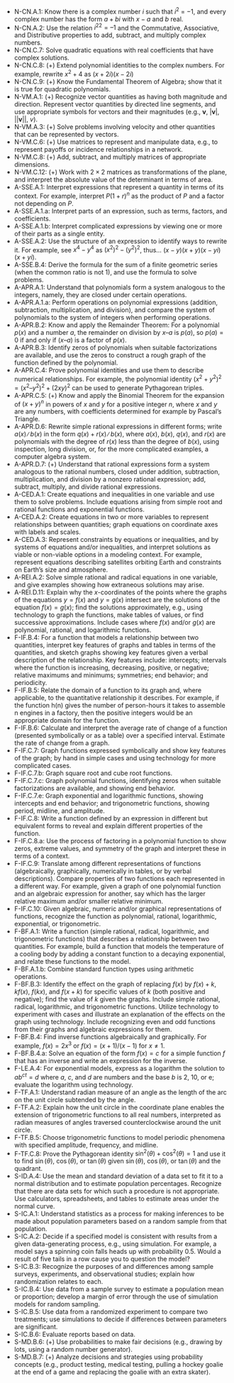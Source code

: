 * N-CN.A.1: Know there is a complex number $i$ such that $i^2$ = −1, and every complex number has the form $a + bi$ with $x-a$ and $b$ real.
* N-CN.A.2: Use the relation $i^22 = –1$ and the Commutative, Associative, and Distributive properties to add, subtract, and multiply complex numbers.
* N-CN.C.7: Solve quadratic equations with real coefficients that have complex solutions.
* N-CN.C.8: (+) Extend polynomial identities to the complex numbers. For example, rewrite $x^2+4$ as $(x+2i)(x-2i)$
* N-CN.C.9: (+) Know the Fundamental Theorem of Algebra; show that it is true for quadratic polynomials.
* N-VM.A.1: (+) Recognize vector quantities as having both magnitude and direction. Represent vector quantities by directed line segments, and use appropriate symbols for vectors and their magnitudes (e.g., $\boldsymbol{v}$, $|\boldsymbol{v}|$, $||\boldsymbol{v}||$, $v$).
* N-VM.A.3: (+) Solve problems involving velocity and other quantities that can be represented by vectors.
* N-VM.C.6: (+) Use matrices to represent and manipulate data, e.g., to represent payoffs or incidence relationships in a network.
* N-VM.C.8: (+) Add, subtract, and multiply matrices of appropriate dimensions.
* N-VM.C.12: (+) Work with $2\times2$ matrices as transformations of the plane, and interpret the absolute value of the determinant in terms of area.
* A-SSE.A.1: Interpret expressions that represent a quantity in terms of its context. For example, interpret $P(1+r)^n$ as the product of $P$ and a factor not depending on $P$.
* A-SSE.A.1.a: Interpret parts of an expression, such as terms, factors, and coefficients.
* A-SSE.A.1.b: Interpret complicated expressions by viewing one or more of their parts as a single entity.
* A-SSE.A.2: Use the structure of an expression to identify ways to rewrite it. For example, see $x^4-y^4$ as $(x^2)^2-(y^2)^2$, thus... $(x-y)(x+y)(x-yi)(x+yi)$.
* A-SSE.B.4: Derive the formula for the sum of a finite geometric series (when the common ratio is not 1), and use the formula to solve problems.
* A-APR.A.1: Understand that polynomials form a system analogous to the integers, namely, they are closed under certain operations.
* A-APR.A.1.a: Perform operations on polynomial expressions (addition, subtraction, multiplication, and division), and compare the system of polynomials to the system of integers when performing operations.
* A-APR.B.2: Know and apply the Remainder Theorem: For a polynomial $p(x)$ and a number $a$, the remainder on division by $x – a$ is $p(a)$, so $p(a) = 0$ if and only if $(x – a)$ is a factor of $p(x)$.
* A-APR.B.3: Identify zeros of polynomials when suitable factorizations are available, and use the zeros to construct a rough graph of the function defined by the polynomial.
* A-APR.C.4: Prove polynomial identities and use them to describe numerical relationships. For example, the polynomial identity $(x^2 + y^2)^2 = (x^2 – y^2)^2 + (2xy)^2$ can be used to generate Pythagorean triples.
* A-APR.C.5: (+) Know and apply the Binomial Theorem for the expansion of $(x + y)^n$ in powers of $x$ and $y$ for a positive integer $n$, where $x$ and $y$ are any numbers, with coefficients determined for example by Pascal’s Triangle.
* A-APR.D.6: Rewrite simple rational expressions in different forms; write $a(x)∕b(x)$ in the form $q(x) + r(x)∕b(x)$, where $a(x)$, $b(x)$, $q(x)$, and $r(x)$ are polynomials with the degree of $r(x)$ less than the degree of $b(x)$, using inspection, long division, or, for the more complicated examples, a computer algebra system.
* A-APR.D.7: (+) Understand that rational expressions form a system analogous to the rational numbers, closed under addition, subtraction, multiplication, and division by a nonzero rational expression; add, subtract, multiply, and divide rational expressions.
* A-CED.A.1: Create equations and inequalities in one variable and use them to solve problems. Include equations arising from simple root and rational functions and exponential functions.
* A-CED.A.2: Create equations in two or more variables to represent relationships between quantities; graph equations on coordinate axes with labels and scales.
* A-CED.A.3: Represent constraints by equations or inequalities, and by systems of equations and/or inequalities, and interpret solutions as viable or non-viable options in a modeling context. For example, represent equations describing satellites orbiting Earth and constraints on Earth’s size and atmosphere.
* A-REI.A.2: Solve simple rational and radical equations in one variable, and give examples showing how extraneous solutions may arise.
* A-REI.D.11: Explain why the $x$-coordinates of the points where the graphs of the equations $y = f(x)$ and $y = g(x)$ intersect are the solutions of the equation $f(x) = g(x)$; find the solutions approximately, e.g., using technology to graph the functions, make tables of values, or find successive approximations. Include cases where $f(x)$ and/or $g(x)$ are polynomial, rational, and logarithmic functions.
* F-IF.B.4: For a function that models a relationship between two quantities, interpret key features of graphs and tables in terms of the quantities, and sketch graphs showing key features given a verbal description of the relationship. Key features include: intercepts; intervals where the function is increasing, decreasing, positive, or negative; relative maximums and minimums; symmetries; end behavior; and periodicity.
* F-IF.B.5: Relate the domain of a function to its graph and, where applicable, to the quantitative relationship it describes. For example, if the function h(n) gives the number of person-hours it takes to assemble n engines in a factory, then the positive integers would be an appropriate domain for the function.
* F-IF.B.6: Calculate and interpret the average rate of change of a function (presented symbolically or as a table) over a specified interval. Estimate the rate of change from a graph.
* F-IF.C.7: Graph functions expressed symbolically and show key features of the graph; by hand in simple cases and using technology for more complicated cases.
* F-IF.C.7.b: Graph square root and cube root functions.
* F-IF.C.7.c: Graph polynomial functions, identifying zeros when suitable factorizations are available, and showing end behavior.
* F-IF.C.7.e: Graph exponential and logarithmic functions, showing intercepts and end behavior; and trigonometric functions, showing period, midline, and amplitude.
* F-IF.C.8: Write a function defined by an expression in different but equivalent forms to reveal and explain different properties of the function.
* F-IF.C.8.a: Use the process of factoring in a polynomial function to show zeros, extreme values, and symmetry of the graph and interpret these in terms of a context.
* F-IF.C.9: Translate among different representations of functions (algebraically, graphically, numerically in tables, or by verbal descriptions). Compare properties of two functions each represented in a different way. For example, given a graph of one polynomial function and an algebraic expression for another, say which has the larger relative maximum and/or smaller relative minimum.
* F-IF.C.10: Given algebraic, numeric and/or graphical representations of functions, recognize the function as polynomial, rational, logarithmic, exponential, or trigonometric.
* F-BF.A.1: Write a function (simple rational, radical, logarithmic, and trigonometric functions) that describes a relationship between two quantities. For example, build a function that models the temperature of a cooling body by adding a constant function to a decaying exponential, and relate these functions to the model.
* F-BF.A.1.b: Combine standard function types using arithmetic operations.
* F-BF.B.3: Identify the effect on the graph of replacing $f(x)$ by $f(x) + k$, $k f(x)$, $f(kx)$, and $f(x + k)$ for specific values
of $k$ (both positive and negative); find the value of $k$ given the graphs. Include simple rational, radical, logarithmic, and trigonometric functions. Utilize technology to experiment with cases and illustrate an explanation of the effects on the graph using technology. Include recognizing even and odd functions from their graphs and algebraic expressions for them.
* F-BF.B.4: Find inverse functions algebraically and graphically. For example, $f(x)=2x^3$ or $f(x)=(x+1)/(x-1)$ for $x\ne 1$.
* F-BF.B.4.a: Solve an equation of the form $f(x) = c$ for a simple function $f$ that has an inverse and write an expression for the inverse.
* F-LE.A.4: For exponential models, express as a logarithm the solution to $ab^{ct} = d$ where $a$, $c$, and $d$ are numbers and the base $b$ is 2, 10, or e; evaluate the logarithm using technology.
* F-TF.A.1: Understand radian measure of an angle as the length of the arc on the unit circle subtended by the angle.
* F-TF.A.2: Explain how the unit circle in the coordinate plane enables the extension of trigonometric functions to all real numbers, interpreted as radian measures of angles traversed counterclockwise around the unit circle.
* F-TF.B.5: Choose trigonometric functions to model periodic phenomena with specified amplitude, frequency, and midline.
* F-TF.C.8: Prove the Pythagorean identity $\sin^2(\theta) + \cos^2(\theta) = 1$ and use it to find $\sin(\theta)$, $\cos(\theta)$, or $\tan(\theta)$ given $\sin(\theta)$, $\cos(\theta)$, or $\tan(\theta)$ and the quadrant.
* S-ID.A.4: Use the mean and standard deviation of a data set to fit it to a normal distribution and to estimate population percentages. Recognize that there are data sets for which such a procedure is not appropriate. Use calculators, spreadsheets, and tables to estimate areas under the normal curve.
* S-IC.A.1: Understand statistics as a process for making inferences to be made about population parameters based on a random sample from that population.
* S-IC.A.2: Decide if a specified model is consistent with results from a given data-generating process, e.g., using simulation. For example, a model says a spinning coin falls heads up with probability 0.5. Would a result of five tails in a row cause you to question the model?
* S-IC.B.3: Recognize the purposes of and differences among sample surveys, experiments, and observational studies; explain how randomization relates to each.
* S-IC.B.4: Use data from a sample survey to estimate a population mean or proportion; develop a margin of error through the use of simulation models for random sampling.
* S-IC.B.5: Use data from a randomized experiment to compare two treatments; use simulations to decide if differences between parameters are significant.
* S-IC.B.6: Evaluate reports based on data.
* S-MD.B.6: (+) Use probabilities to make fair decisions (e.g., drawing by lots, using a random number generator).
* S-MD.B.7: (+) Analyze decisions and strategies using probability concepts (e.g., product testing, medical testing, pulling a hockey goalie at the end of a game and replacing the goalie with an extra skater).

